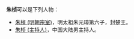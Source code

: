 '''朱桢'''可以是下列人物：
* [[朱楨_(明朝宗室)|朱楨 (明朝宗室)]]，明太祖朱元璋第六子，封楚王。
* [[朱桢_(主持人)|朱桢 (主持人)]]，中国大陆男主持人。

{{disambig|Z桢|cat=二字朱姓人名消歧义}}